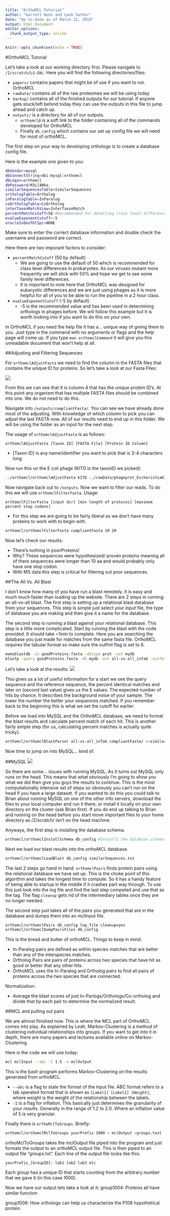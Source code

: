```yaml
---
title: "OrthoMCL Tutorial"
author: "Garrett Nunn and Leah Sather"
date: "Up to date as of March 22, 2019"
output: html_document
editor_options: 
  chunk_output_type: inline
---
```


```r
knitr::opts_chunk$set(echo = TRUE)
```
#OrthoMCL Tutorial

Let's take a look at our working directory first. Please navigate to `/2/scratch/LS-GN/`. Here you will find the following directories/files:

* `papers/` contains papers that might be of use if you want to run OrthoMCL
* `rawData/` contains all of the raw proteomes we will be using today
* `backup/` contains all of the finished outputs for our tutorial. If anyone gets stuck/left behind today they can use the outputs in this file to jump ahead and catch up.
* `outputs/` is a directory for all of our outputs.
    + `orthomcl@` is a soft link to the folder containing all of the commands developed for OrthoMCL
    + Finally `db_config` which contains our set up config file we will need for most of orthoMCL.

The first step on your way to developing orthologs is to create a database config file.

Here is the example one given to you:
```bash
dbVendor=mysql
dbConnectString=dbi:mysql:orthomcl
dbLogin=orthomcl
dbPassword=M3i]4Wko
similarSequencesTable=SimilarSequences
orthologTable=Ortholog
inParalogTable=InParalog
coOrthologTable=CoOrtholog
interTaxonMatchView=InterTaxonMatch
percentMatchCutoff=50 #Recommended for detecting class level differences
evalueExponentCutoff=-5
oracleIndexTblSpc=NONE
```
Make sure to enter the correct database information and double check the username and password are correct.

Here there are two imporant factors to consider:

* `percentMatchCutoff` (50 by default)
    + We are going to use the default of 50 which is recommended for class level differences in prokaryotes. As our viruses mutant more frequently we will stick with 50% and hope we get to see some family level differences.
    + It is important to note here that OrthoMCL was designed for eukaryotic differences and we are just using phages as it is more helpful for all of you to be able to run the pipeline in a 2 hour class.
* `evalueExponentCutoff` (-5 by default) 
    + -5 is the recommended value and has been used in determining orthologs in phages before. We will follow this example but it is worth looking into if you want to do this on your own.

In OrthoMCL if you need the help file it has a... unique way of giving them to you. Just type in the command with no arguments or flags and the help page will come up. If you type `man orthomclCommand` it will give you this unreadable document that won't help at all.

##Adjusting and Filtering Sequences

For `orthomclAdjustFasta` we need to find the column in the FASTA files that contains the unique ID for proteins. So let's take a look at our Fasta Files:

![](ecolifasta.png)

From this we can see that it is column 4 that has the unique protein ID's. At this point any organism that has multiple FASTA files should be combined into one. We do not need to do this.

Navigate into `/outputs/compliantFasta/`. You can see we have already done most of the adjusting. With knowledge of which column to pick you can adjust the last FASTA now. All of our results need to end up in this folder. We will be using the folder as an input for the next step.

The usage of `orthomclAdjustFasta` is as follows:

`orthomclAdjustFasta [Taxon ID] [FASTA File] [Protein ID Column]`

* [Taxon ID] is any name/identifier you want to pick that is 3-4 characters long

Now run this on the E coli phage (KITO is the taxonID we picked):
```bash
../orthomcl/orthomclAdjustFasta KITO ../rawData/phageprot_EscherichiaKIT03.fasta 4

```

Now navigate back out to `/outputs`. Now we want to filter our reads. To do this we will use `orthomclFilterFasta`. Usage:

`orthomclFilterFasta [input dir] [min length of proteins] [maximum percent stop codons]`

* For this step we are going to be fairly liberal as we don't have many proteins to work with to begin with.

```bash
orthomcl/orthomclFilterFasta compliantFasta 10 20
```
Now let's check our results:

* There's nothing in poorProteins!
* Why? These sequences were hypothesized/ proven proteins meaning all of there sequences were longer than 10 aa and would probably only have one stop codon.
* With MS data this step is critical for filtering out poor sequences.

##The All Vs. All Blast

I don't know how many of you have run a blast remotely. It is easy and much much faster than loading up the website. There are 2 steps in running an all-vs-all blast. The first step is setting up a relational blast database from your sequences. This step is simple just select your input file, the type of database you are making and then give it a name for the database.

The second step is running a blast against your relational database. This step is a little more complicated. Start by running the blast with the code provided. It should take ~1min to complete. Here you are searching the database you just made for matches from the same fasta file. OrthoMCL requires the tabular format so make sure the outfmt flag is set to 6.

```bash
makeblastdb -in goodProteins.fasta -dbtype prot -out mydb
blastp -query goodProteins.fasta -db mydb -out all-vs-all_inTab -outfmt 6
```

Let's take a look at the results:
![](blastp.png)

This gives us a lot of useful information for a start we see the query sequence and the reference sequence, the percent identical matches and later on (second last value) gives us the E values. The expected number of hits by chance. It describes the background noise of your sample. The lower the number the better your sequences matched. If you remember back to the beginning this is what we set the cutoff for earlier.

Before we load into MySQL and the OrthoMCL database, we need to format the blast results and calculate percent match of each hit. This is another fairly simple step (for us, calculating percent matches is actually quite tricky). 

```bash
orthomcl/orthomclBlastParser all-vs-all_inTab compliantFasta/ >>similarSequences.txt
```
Now time to jump on into MySQL... kind of.

##MySQL
![](Oh No.png)

So there are some... issues with running MySQL. As it turns out MySQL only runs on the head. This means that what obviously I'm going to show you what we did then give you guys the results to continue. This is the most computationally intensive set of steps so obviously you can't run on the head if you have a large dataset. If you wanted to do this you could talk to Brian about running MySQL on one of the other info servers, download the files to your local computer and run it there, or install it locally on your own directory on the cluster (ask Brian first). If you do end up talking to Brian and running on the head before you start move important files to your home directory as /2/scratch/ isn't on the head machine.

Anyways, the first step is installing the database schema. 

```bash
orthomcl/orthomclInstallSchema db_config #Installs the database schema
```

Next we load our blast results into the orthoMCL database.
```bash
orthomcl/orthomclLoadBlast db_config similarSequences.txt
```

The last 2 steps go hand in hand. `orthomclPairs` finds protein pairs using the relational database we have set up. This is the choke point of this algorithm and takes the longest time to compute. So it has a handy feature of being able to startup in the middle if it crashes part way through. To use this just look into the log file and find the last step competed and use that as the tag. The flag `cleanup` gets rid of the intermediary tables once they are no longer needed.

The second step just takes all of the pairs you generated that are in the database and dumps them into an mclInput file. 

```bash
orthomcl/orthomclPairs db_config log_file cleanup=yes
orthomcl/orthomclDumpPairsFiles db_config
```

This is the bread and butter of orthoMCL. Things to keep in mind:

* In-Paralog pairs are defined as within species matches that are better than any of the interspecies matches.
* Ortholog Pairs are pairs of proteins across two species that have hit as good or better that any other hits.
* OrthoMCL uses the In-Paralog and Ortholog pairs to find all pairs of proteins across the two species that are connected.

Normalization:

* Average the blast scores of just In-Parlogs/Orthologs/Co-ortholog and divide that by each pair to determine the normalized result.


##MCL and pulling out pairs

We are almost finished now. This is where the MCL part of OrthoMCL comes into play. As explained by Leah, Markov-Clustering is a method of clustering individual relationships into groups. If you want to get into it in depth, there are many papers and lectures available online on Markov-Clustering.

Here is the code we will use today:
```bash
mcl mclInput --abc -I 1.5 -o mclOutput
```
This is the bash program performs Markov-Clustering on the results generated from orthoMCL. 

* `--abc` is a flag to state the format of the input file. ABC format refers to a tab sperated format that is shown as `[Label1] [Label2] [Weight]`, where weight is the weight of the relationship between the labels. 
* `-I` is a flag for inflation. This basically just determines the granularity of your results. Generally in the range of 1.2 to 2.0. Where an inflation value of 5 is very granular.

Finally there is `orthoMclToGroups`. Briefly:
```bash
orthomcl/orthomclMclToGroups yourPrefix 1000 < mclOutput >groups.text
```
orthoMclToGroups takes the mclOutput file piped into the program and just formats the output to an orthoMCL output file. This is then piped to an output file "groups.txt". Each line of the output file looks like this:

`yourPrefix_[GroupID]: lab1 lab2 lab3 etc`

Each group has a unique ID that starts counting from the arbitrary number that we gave it (in this case 1000).

Now we have our output lets take a look at it:
group1004: Proteins all have similar function

group1006: How orthologs can help us characterize the P108 hypothetical protein.

